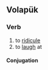 ==Volapük==

===Verb===
{{head|vo|verb}}

# to [[ridicule]]
# to [[laugh]] at

====Conjugation====
{{vo-conj}}